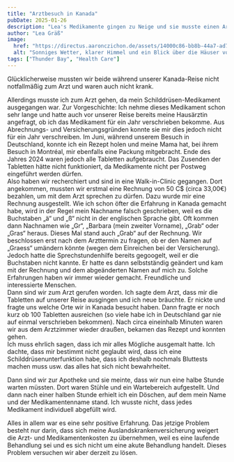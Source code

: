 ```yaml
---
title: "Arztbesuch in Kanada"
pubDate: 2025-01-26
description: "Lea's Medikamente gingen zu Neige und sie musste einen Arzt in Thunder Bay aufsuchen. Wie sie den Arztbesuch erlebte, erfährst du hier."
author: "Lea Gräß"
image:
  href: "https://directus.aaronczichon.de/assets/14000c86-bb8b-44a7-ad78-0968e5527f7b.jpg?quality=70&width=1600"
  alt: "Sonniges Wetter, klarer Himmel und ein Blick über die Häuser von Thunder Bay. Im Hintergrund ist der Lake Superior zu sehen."
tags: ["Thunder Bay", "Health Care"]
---
```



Glücklicherweise mussten wir beide während unserer Kanada-Reise nicht notfallmäßig zum Arzt und waren auch nicht krank. 

Allerdings musste ich zum Arzt gehen, da mein Schilddrüsen-Medikament ausgegangen war. Zur Vorgeschichte: Ich nehme dieses Medikament schon sehr lange und hatte auch vor unserer Reise bereits meine Hausärztin angefragt, ob ich das Medikament für ein Jahr verschrieben bekomme. Aus Abrechnungs- und Versicherungsgründen konnte sie mir dies jedoch nicht für ein Jahr verschreiben. Im Juni, während unserem Besuch in Deutschland, konnte ich ein Rezept holen und meine Mama hat, bei ihrem Besuch in Montréal, mir ebenfalls eine Packung mitgebracht. Ende des Jahres 2024 waren jedoch alle Tabletten aufgebraucht. Das Zusenden der Tabletten hätte nicht funktioniert, da Medikamente nicht per Postweg eingeführt werden dürfen.    
Also haben wir recherchiert und sind in eine Walk-in-Clinic gegangen. Dort angekommen, mussten wir erstmal eine Rechnung von 50 C$ (circa 33,00€) bezahlen, um mit dem Arzt sprechen zu dürfen. Dazu wurde mir eine Rechnung ausgestellt. Wie ich schon öfter die Erfahrung in Kanada gemacht habe, wird in der Regel mein Nachname falsch geschrieben, weil es die Buchstaben „ä“ und „ß“ nicht in der englischen Sprache gibt. Oft kommen dann Nachnamen wie „Gr“, „Barbara (mein zweiter Vorname), „Grab“ oder „Gras“ heraus. Dieses Mal stand auch „Grab“ auf der Rechnung. Wir beschlossen erst nach dem Arzttermin zu fragen, ob er den Namen auf „Graess“ umändern könnte (wegen dem Einreichen bei der Versicherung). Jedoch hatte die Sprechstundenhilfe bereits gegoogelt, weil er die Buchstaben nicht kannte. Er hatte es dann selbstständig geändert und kam mit der Rechnung und dem abgeänderten Namen auf mich zu. Solche Erfahrungen haben wir immer wieder gemacht. Freundliche und interessierte Menschen.    
Dann sind wir zum Arzt gerufen worden. Ich sagte dem Arzt, dass mir die Tabletten auf unserer Reise ausgingen und ich neue bräuchte. Er nickte und fragte uns welche Orte wir in Kanada besucht haben. Dann fragte er noch kurz ob 100 Tabletten ausreichen (so viele habe ich in Deutschland gar nie auf einmal verschrieben bekommen). Nach circa eineinhalb Minuten waren wir aus dem Arztzimmer wieder draußen, bekamen das Rezept und konnten gehen.    
Ich muss ehrlich sagen, dass ich mir alles Mögliche ausgemalt hatte. Ich dachte, dass mir bestimmt nicht geglaubt wird, dass ich eine Schilddrüsenunterfunktion habe, dass ich deshalb nochmals Bluttests machen muss usw. das alles hat sich nicht bewahrheitet. 

<DirectusImage assetId="a9d19456-5d69-44d6-b679-45cb08d26cbc.jpg" />

Dann sind wir zur Apotheke und sie meinte, dass wir nun eine halbe Stunde warten müssten. Dort waren Stühle und ein Wartebereich aufgestellt. Und dann nach einer halben Stunde erhielt ich ein Döschen, auf dem mein Name und der Medikamentenname stand. Ich wusste nicht, dass jedes Medikament individuell abgefüllt wird. 

Alles in allem war es eine sehr positive Erfahrung. Das jetzige Problem besteht nur darin, dass sich meine Auslandskrankenversicherung weigert die Arzt- und Medikamentenkosten zu übernehmen, weil es eine laufende Behandlung sei und es sich nicht um eine akute Behandlung handelt. Dieses Problem versuchen wir aber derzeit zu lösen. 
